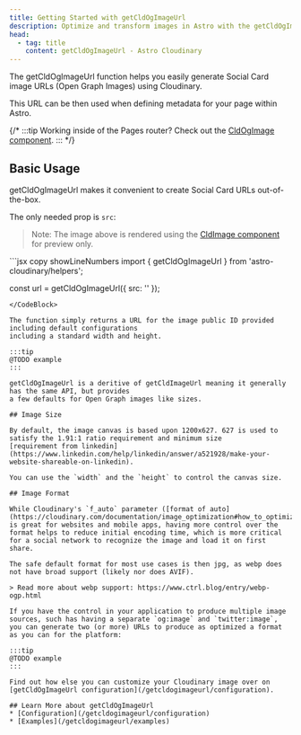 ```yaml
---
title: Getting Started with getCldOgImageUrl
description: Optimize and transform images in Astro with the getCldOgImageUrl component.
head:
  - tag: title
    content: getCldOgImageUrl - Astro Cloudinary
---
```



The getCldOgImageUrl function helps you easily generate Social Card image URLs (Open Graph Images) using Cloudinary.

This URL can be then used when defining metadata for your page within Astro.

{/* :::tip
Working inside of the Pages router? Check out the [CldOgImage component](/cldogimage/).
::: */}

## Basic Usage

getCldOgImageUrl makes it convenient to create Social Card URLs out-of-the-box.

The only needed prop is `src`:

<HeaderImage>
  <CldImage
    src={getCldOgImageUrl({
      src: "cld-sample-4",
      version: 1
    })}
    width="1200"
    height="627"
    sizes="(max-width: 480px) 100vw, 50vw"
    alt=""
  />
</HeaderImage>

> Note: The image above is rendered using the [CldImage component](/cldimage/basic-usage) for preview only.

<CodeBlock>
  ```jsx copy showLineNumbers
  import { getCldOgImageUrl } from 'astro-cloudinary/helpers';

  const url = getCldOgImageUrl({
    src: '<Public ID>'
  });
  ```
</CodeBlock>

The function simply returns a URL for the image public ID provided including default configurations
including a standard width and height.

:::tip
@TODO example
:::

getCldOgImageUrl is a deritive of getCldImageUrl meaning it generally has the same API, but provides
a few defaults for Open Graph images like sizes.

## Image Size

By default, the image canvas is based upon 1200x627. 627 is used to satisfy the 1.91:1 ratio requirement and minimum size
[requirement from linkedin](https://www.linkedin.com/help/linkedin/answer/a521928/make-your-website-shareable-on-linkedin).

You can use the `width` and the `height` to control the canvas size.

## Image Format

While Cloudinary's `f_auto` parameter ([format of auto](https://cloudinary.com/documentation/image_optimization#how_to_optimize_image_format)) is great for websites and mobile apps, having more control over the format helps to reduce initial encoding time, which is more critical for a social network to recognize the image and load it on first share.

The safe default format for most use cases is then jpg, as webp does not have broad support (likely nor does AVIF).

> Read more about webp support: https://www.ctrl.blog/entry/webp-ogp.html

If you have the control in your application to produce multiple image sources, such has having a separate `og:image` and `twitter:image`, you can generate two (or more) URLs to produce as optimized a format as you can for the platform:

:::tip
@TODO example
:::

Find out how else you can customize your Cloudinary image over on [getCldOgImageUrl configuration](/getcldogimageurl/configuration).

## Learn More about getCldOgImageUrl
* [Configuration](/getcldogimageurl/configuration)
* [Examples](/getcldogimageurl/examples)